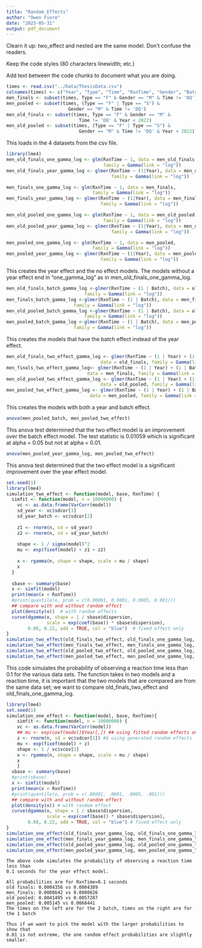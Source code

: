 ```yaml
---
title: "Random_Effects"
author: "Owen Fiore"
date: "2023-05-31"
output: pdf_document
---
```



Clearn it up: two_effect and nested are the same model. Don't confuse the readers.

Keep the code styles (80 characters linewidth; etc.)

Add text between the code chunks to document what you are doing.


```r
times <- read.csv("../Data/ThesisData.csv")
colnames(times) <- c("Year", "Type", "Time", "RxnTime", "Gender", "Batch")
men_finals <- subset(times, Type == "F" & Gender == "M" & Time != 'DQ')
men_pooled <- subset(times, (Type == "F" | Type == "S") & 
                       Gender == "M" & Time != 'DQ')
men_old_finals <- subset(times, Type == "F" & Gender == "M" & 
                           Time != 'DQ' & Year < 2022)
men_old_pooled <- subset(times, (Type == "F" | Type == "S") & 
                           Gender == "M" & Time != 'DQ' & Year < 2022)
```
This loads in the 4 datasets from the csv file.




```r
library(lme4)
men_old_finals_one_gamma_log <- glm(RxnTime ~ 1, data = men_old_finals, 
                                    family = Gamma(link = "log"))
men_old_finals_year_gamma_log <- glmer(RxnTime ~ (1|Year), data = men_old_finals, 
                                       family = Gamma(link = "log"))

men_finals_one_gamma_log <- glm(RxnTime ~ 1, data = men_finals, 
                                family = Gamma(link = "log"))
men_finals_year_gamma_log <- glmer(RxnTime ~ (1|Year), data = men_finals, 
                                   family = Gamma(link = "log"))

men_old_pooled_one_gamma_log <- glm(RxnTime ~ 1, data = men_old_pooled, 
                                    family = Gamma(link = "log"))
men_old_pooled_year_gamma_log <- glmer(RxnTime ~ (1|Year), data = men_old_pooled, 
                                       family = Gamma(link = "log"))

men_pooled_one_gamma_log <- glm(RxnTime ~ 1, data = men_pooled, 
                                family = Gamma(link = "log"))
men_pooled_year_gamma_log <- glmer(RxnTime ~ (1|Year), data = men_pooled, 
                                   family = Gamma(link = "log"))

```
This creates the year effect and the no effect models.  The models without a year
effect end in "one_gamma_log" as in men_old_finals_one_gamma_log.


```r
men_old_finals_batch_gamma_log <-glmer(RxnTime ~ (1 | Batch), data = old_finals, 
                             family = Gamma(link = "log"))
men_finals_batch_gamma_log <-glmer(RxnTime ~ (1 | Batch), data = men_finals, 
                         family = Gamma(link = "log"))
men_old_pooled_batch_gamma_log <-glmer(RxnTime ~ (1 | Batch), data = old_pooled, 
                             family = Gamma(link = "log"))
men_pooled_batch_gamma_log <-glmer(RxnTime ~ (1 | Batch), data = men_pooled, 
                         family = Gamma(link = "log"))
```

This creates the models that have the batch effect instead of the year effect.



```r
men_old_finals_two_effect_gamma_log <- glmer(RxnTime ~ (1 | Year) + (1 | Batch), 
                                   data = old_finals, family = Gamma(link = "log"))
men_finals_two_effect_gamma_log<- glmer(RxnTime ~ (1 | Year) + (1 | Batch), 
                              data = men_finals, family = Gamma(link = "log"))
men_old_pooled_two_effect_gamma_log <- glmer(RxnTime ~ (1 | Year) + (1 | Batch), 
                                   data = old_pooled, family = Gamma(link = "log"))
men_pooled_two_effect_gamma_log <- glmer(RxnTime ~ (1 | Year) + (1 | Batch), 
                               data = men_pooled, family = Gamma(link = "log"))
```
This creates the models with both a year and batch effect.




```r
anova(men_pooled_batch, men_pooled_two_effect)
```

This anova test determined that the two effect model is an improvement over the
batch effect model. The test statistic is 0.01059 which is significant at alpha 
= 0.05 but not at alpha = 0.01.



```r
anova(men_pooled_year_gamma_log, men_pooled_two_effect)
```
This anova test determined that the two effect model is a significant improvement
over the year effect model.

```r
set.seed(1)
library(lme4)
simulation_two_effect <- function(model, base, RxnTime) {
  simfit <- function(model, n = 10000000) {
    vc <- as.data.frame(VarCorr(model))
    sd_year <- vc$sdcor[1]
    sd_year_batch <- vc$sdcor[2]
    
    z1 <- rnorm(n, sd = sd_year)
    z2 <- rnorm(n, sd = sd_year_batch)
    
    shape <- 1 / sigma(model)^2
    mu <- exp(fixef(model) + z1 + z2)
    
    x <- rgamma(n, shape = shape, scale = mu / shape)
    x
  }
  
  sbase <- summary(base)
  x <- simfit(model)
  print(mean(x < RxnTime))
  #print(quantile(x, prob = c(0.00001, 0.0001, 0.0005, 0.001)))
  ## compare with and without random effect
  plot(density(x))  # with random effects
  curve(dgamma(x, shape = 1 / sbase$dispersion, 
               scale = exp(coef(base)) * sbase$dispersion), 
        0.08, 0.22, add = TRUE, col = "blue")  # fixed effect only
}
simulation_two_effect(old_finals_two_effect, old_finals_one_gamma_log, 0.1)
simulation_two_effect(men_finals_two_effect, men_finals_one_gamma_log, 0.1)
simulation_two_effect(old_pooled_two_effect, old_pooled_one_gamma_log, 0.1)
simulation_two_effect(men_pooled_two_effect, men_pooled_one_gamma_log, 0.1)
```
This code simulates the probability of observing a reaction time less than 0.1
for the various data sets.  The function takes in two models and a reaction time,
it is important that the two models that are compared are from the same data set;
we want to compare old_finals_two_effect and old_finals_one_gamma_log.


```r
library(lme4)
set.seed(1)
simulation_one_effect <- function(model, base, RxnTime){
    simfit <- function(model, n = 10000000) {
    vc <- as.data.frame(VarCorr(model))
    ## mu <- exp(coef(model)$Year[,]) ## using fitted random effects only
    z <- rnorm(n, sd = vc$sdcor[1]) #$ using generated random effects
    mu <- exp(fixef(model) + z)
    shape <- 1 / vc$vcov[2]
    x <- rgamma(n, shape = shape, scale = mu / shape)
    x
    }
  sbase <- summary(base)
  #print(sbase)
  x <- simfit(model)
  print(mean(x < RxnTime))
  #print(quantile(x, prob = c(.00001, .0001, .0005, .001)))
  ## compare with and without random effect
  plot(density(x)) # with random effect
  curve(dgamma(x, shape = 1 / sbase$dispersion, 
               scale = exp(coef(base)) * sbase$dispersion), 
        0.08, 0.22, add = TRUE, col = "blue") # fixed effect only
}
simulation_one_effect(old_finals_year_gamma_log, old_finals_one_gamma_log, 0.1)
simulation_one_effect(men_finals_year_gamma_log, men_finals_one_gamma_log, 0.1)
simulation_one_effect(old_pooled_year_gamma_log, old_pooled_one_gamma_log, 0.1)
simulation_one_effect(men_pooled_year_gamma_log, men_pooled_one_gamma_log, 0.1)
```

```{}
The above code simulates the probability of observing a reaction time less than
0.1 seconds for the year effect model.
```


```{}
All probabilities are for RxnTime=0.1 seconds
old finals: 0.0004356 vs 0.0004389
men_finals: 0.0008642 vs 0.0008626
old pooled: 0.0041495 vs 0.0057287
men_pooled: 0.005145 vs 0.0068441
The times on the left are for the 2 batch, times on the right are for the 1 batch

Thus if we want to pick the model with the larger probabilities to show that 
0.01 is not extreme, the one random effect probabilities are slightly smaller.
```

